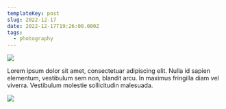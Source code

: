 ```yaml
---
templateKey: post
slug: 2022-12-17
date: 2022-12-17T19:26:00.000Z
tags:
  - photography
---
```

![](../../static/assets/20221217-IMG_4038.jpg)

Lorem ipsum dolor sit amet, consectetuar adipiscing elit. Nulla id sapien elementum, vestibulum sem non, blandit arcu. In maximus fringilla diam vel viverra. Vestibulum molestie sollicitudin malesuada.

![](../../static/assets/20221217-IMG_4044.jpg)
